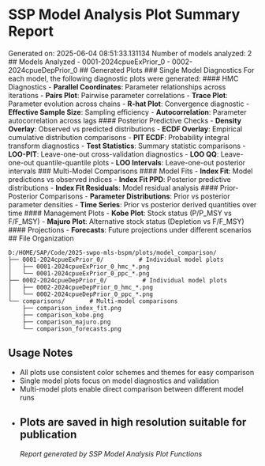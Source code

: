 # SSP Model Analysis Plot Summary Report
Generated on: 2025-06-04 08:51:33.131134
Number of models analyzed: 2
## Models Analyzed
- 0001-2024cpueExPrior_0
- 0002-2024cpueDepPrior_0
## Generated Plots
### Single Model Diagnostics
For each model, the following diagnostic plots were generated:
#### HMC Diagnostics
- **Parallel Coordinates**: Parameter relationships across iterations
- **Pairs Plot**: Pairwise parameter correlations
- **Trace Plot**: Parameter evolution across chains
- **R-hat Plot**: Convergence diagnostic
- **Effective Sample Size**: Sampling efficiency
- **Autocorrelation**: Parameter autocorrelation across lags
#### Posterior Predictive Checks
- **Density Overlay**: Observed vs predicted distributions
- **ECDF Overlay**: Empirical cumulative distribution comparisons
- **PIT ECDF**: Probability integral transform diagnostics
- **Test Statistics**: Summary statistic comparisons
- **LOO-PIT**: Leave-one-out cross-validation diagnostics
- **LOO QQ**: Leave-one-out quantile-quantile plots
- **LOO Intervals**: Leave-one-out posterior intervals
### Multi-Model Comparisons
#### Model Fits
- **Index Fit**: Model predictions vs observed indices
- **Index Fit PPD**: Posterior predictive distributions
- **Index Fit Residuals**: Model residual analysis
#### Prior-Posterior Comparisons
- **Parameter Distributions**: Prior vs posterior parameter densities
- **Time Series**: Prior vs posterior derived quantities over time
#### Management Plots
- **Kobe Plot**: Stock status (P/P_MSY vs F/F_MSY)
- **Majuro Plot**: Alternative stock status (Depletion vs F/F_MSY)
#### Projections
- **Forecasts**: Future projections under different scenarios
## File Organization
```
D:/HOME/SAP/Code/2025-swpo-mls-bspm/plots/model_comparison/
├── 0001-2024cpueExPrior_0/          # Individual model plots
│   ├── 0001-2024cpueExPrior_0_hmc_*.png
│   └── 0001-2024cpueExPrior_0_ppc_*.png
├── 0002-2024cpueDepPrior_0/          # Individual model plots
│   ├── 0002-2024cpueDepPrior_0_hmc_*.png
│   └── 0002-2024cpueDepPrior_0_ppc_*.png
└── comparisons/       # Multi-model comparisons
    ├── comparison_index_fit.png
    ├── comparison_kobe.png
    ├── comparison_majuro.png
    └── comparison_forecasts.png
```
## Usage Notes
- All plots use consistent color schemes and themes for easy comparison
- Single model plots focus on model diagnostics and validation
- Multi-model plots enable direct comparison between different model runs
- Plots are saved in high resolution suitable for publication
---
*Report generated by SSP Model Analysis Plot Functions*
